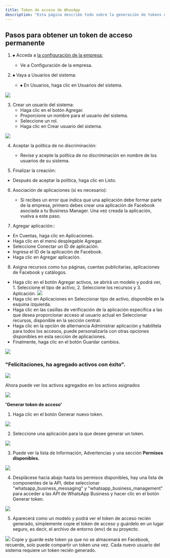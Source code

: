 ```yaml
---
title: Token de acceso de WhasApp
description: "Esta página describe todo sobre la generación de tokens de acceso de whatsApp"
---
```


## Pasos para obtener un token de acceso permanente

1. ⦁ Acceda a [la configuración de la empresa:](https://turivishal.medium.com/permanent-access-token-for-whatsapp-business-apis-c81e1dfc86c7)<br/>

   - Ve a Configuración de la empresa.

2. ⦁ Vaya a Usuarios del sistema:<br/>
   - ⦁ En Usuarios, haga clic en Usuarios del sistema.

<Frame>
  <img
    src="/images/whatsapp-business-id/1.webp"
    style={{ borderRadius: "0.5rem" }}
  />
</Frame>

3. Crear un usuario del sistema:<br/>
   - Haga clic en el botón Agregar.
   - Proporcione un nombre para el usuario del sistema.
   - Seleccione un rol.
   - Haga clic en Crear usuario del sistema.

<Frame>
  <img
    src="/images/whatsapp-business-id/2.webp"
    style={{ borderRadius: "0.5rem" }}
  />
</Frame>

4. Aceptar la política de no discriminación:<br/>

   - Revise y acepte la política de no discriminación en nombre de los usuarios de su sistema.

5. Finalizar la creación:<br/>

- Después de aceptar la política, haga clic en Listo.

6. Asociación de aplicaciones (si es necesario):<br/>

   - Si recibes un error que indica que una aplicación debe formar parte de la empresa, primero debes crear una aplicación de Facebook asociada a tu Business Manager. Una vez creada la aplicación, vuelva a este paso.

7. Agregar aplicación::<br/>

- En Cuentas, haga clic en Aplicaciones.
- Haga clic en el menú desplegable Agregar.
- Seleccione Conectar un ID de aplicación.
- Ingresa el ID de la aplicación de Facebook.
- Haga clic en Agregar aplicación.

8. Asigna recursos como tus páginas, cuentas publicitarias, aplicaciones de Facebook y catálogos.<br/>

- Haga clic en el botón Agregar activos, se abrirá un modelo y podrá ver, 1. Seleccione el tipo de activo, 2. Seleccione los recursos y 3. Aplicación.
  <Frame>
    <img
      src="/images/whatsapp-business-id/5.webp"
      style={{ borderRadius: "0.5rem" }}
    />
  </Frame>
- Haga clic en Aplicaciones en Seleccionar tipo de activo, disponible en la esquina izquierda.
- Haga clic en las casillas de verificación de la aplicación específica a las que desea proporcionar acceso al usuario actual en Seleccionar recursos, disponible en la sección central.
- Haga clic en la opción de alternancia Administrar aplicación y habilítela para todos los accesos, puede personalizarla con otras opciones disponibles en esta sección de aplicaciones.
- Finalmente, haga clic en el botón Guardar cambios.

<Frame>
  <img
    src="/images/whatsapp-business-id/6.webp"
    style={{ borderRadius: "0.5rem" }}
  />
</Frame>

### "Felicitaciones, ha agregado activos con éxito".

<Frame>
  <img
    src="/images/whatsapp-business-id/7.webp"
    style={{ borderRadius: "0.5rem" }}
  />
</Frame>

Ahora puede ver los activos agregados en los activos asignados

<Frame>
  <img
    src="/images/whatsapp-business-id/8.webp"
    style={{ borderRadius: "0.5rem" }}
  />
</Frame>

<b>'Generar token de acceso'</b>

1. Haga clic en el botón Generar nuevo token.

<Frame>
  <img
    src="/images/whatsapp-business-id/9.webp"
    style={{ borderRadius: "0.5rem" }}
  />
</Frame>

2. Seleccione una aplicación para la que desee generar un token.

<Frame>
  <img
    src="/images/whatsapp-business-id/10.webp"
    style={{ borderRadius: "0.5rem" }}
  />
</Frame>

3. Puede ver la lista de Información, Advertencias y una sección <b>Permisos disponibles.</b>

<Frame>
  <img
    src="/images/whatsapp-business-id/11.webp"
    style={{ borderRadius: "0.5rem" }}
  />
</Frame>

4. Desplácese hacia abajo hasta los permisos disponibles, hay una lista de componentes de la API, debe seleccionar "whatsapp_business_messaging" y "whatsapp_business_management" para acceder a las API de WhatsApp Business y hacer clic en el botón Generar token.

<Frame>
  <img
    src="/images/whatsapp-business-id/12.webp"
    style={{ borderRadius: "0.5rem" }}
  />
</Frame>

5. Aparecerá como un modelo y podrá ver el token de acceso recién generado, simplemente copie el token de acceso y guárdelo en un lugar seguro, es decir, el archivo de entorno (env) de su proyecto.

<Frame>
  <img
    src="/images/whatsapp-business-id/13.webp"
    style={{ borderRadius: "0.5rem" }}
  />
</Frame>

<Note>
  Copie y guarde este token ya que no se almacenará en Facebook, recuerde, solo
  puede compartir un token una vez. Cada nuevo usuario del sistema requiere un
  token recién generado.
</Note>
